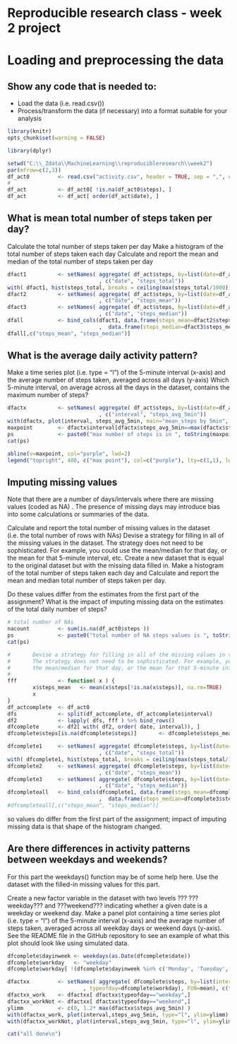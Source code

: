 Reproducible research class - week 2 project
============================================


# Loading and preprocessing the data

## Show any code that is needed to:

* Load the data (i.e. read.csv())
* Process/transform the data (if necessary) into a format suitable for your analysis

```{r  echo=FALSE, message=FALSE}
library(knitr)
opts_chunk$set(warning = FALSE)

library(dplyr)

setwd("C:\\_Zdata\\MachineLearning\\reproducibleresearch\\week2")
par(mfrow=c(2,3))
df_act0         <- read.csv("activity.csv", header = TRUE, sep = ",", quote = "\"")
#
df_act          <- df_act0[ !is.na(df_act0$steps), ]
df_act          <- df_act[ order(df_act$date), ]
```




## What is mean total number of steps taken per day?

Calculate the total number of steps taken per day
Make a histogram of the total number of steps taken each day
Calculate and report the mean and median of the total number of steps taken per day
```{r}
dfact1          <- setNames( aggregate( df_act$steps, by=list(date=df_act$date), FUN=sum)
                             , c("date", "steps_total"))
with( dfact1, hist(steps_total, breaks = ceiling(max(steps_total/1000)), freq=FALSE))
dfact2          <- setNames( aggregate( df_act$steps, by=list(date=df_act$date), FUN=mean)
                             , c("date", "steps_mean"))
dfact3          <- setNames( aggregate( df_act$steps, by=list(date=df_act$date), FUN=median)
                             , c("date", "steps_median"))
dfall           <- bind_cols(dfact1, data.frame(steps_mean=dfact2$steps_mean)
                             ,  data.frame(steps_median=dfact3$steps_median))
dfall[,c("steps_mean", "steps_median")]
```



## What is the average daily activity pattern?

Make a time series plot (i.e. type = "l") of the 5-minute interval (x-axis) and the 
average number of steps taken, averaged across all days (y-axis)
Which 5-minute interval, on average across all the days in the dataset, contains the maximum number of steps?
```{r}
dfactx          <- setNames( aggregate( df_act$steps, by=list(date=df_act$interval), FUN=mean)
                             , c("interval", "steps_avg_5min"))
with(dfactx, plot(interval, steps_avg_5min, main="mean_steps by 5min", type="l") )
maxpoint        <- dfactx$interval[dfactx$steps_avg_5min==max(dfactx$steps_avg_5min)] 
ps              <- paste0("max number of steps is in ", toString(maxpoint), "th interval")
cat(ps)

abline(v=maxpoint, col="purple", lwd=2)
legend("topright", 400, c("max point"), col=c("purple"), lty=c(1,1), lwd=c(2.5, 2.5))
```

## Imputing missing values

Note that there are a number of days/intervals where there are missing values (coded as NA)
. The presence of missing days may introduce bias into some calculations or summaries of the data.

Calculate and report the total number of missing values in the dataset (i.e. the total number of rows with NAs)
Devise a strategy for filling in all of the missing values in the dataset. The strategy does not need to 
be sophisticated. For example, you could use the mean/median for that day, or the mean for that 
5-minute interval, etc.
Create a new dataset that is equal to the original dataset but with the missing data filled in.
Make a histogram of the total number of steps taken each day and Calculate and report the mean 
and median total number of steps taken per day. 

Do these values differ from the estimates from the first part of the assignment? 
What is the impact of imputing missing data on the estimates of the total daily number of steps?

```{r}
# total number of NAs
nacount         <- sum(is.na(df_act0$steps ))
ps              <- paste0("total number of NA steps values is ", toString(nacount))
cat(ps)

#       Devise a strategy for filling in all of the missing values in the dataset. 
#       The strategy does not need to be sophisticated. For example, you could use 
#       the mean/median for that day, or the mean for that 5-minute interval, etc.
#
fff             <- function( x ) {
        x$steps_mean   <- mean(x$steps[!is.na(x$steps)], na.rm=TRUE)
        x
}
df_actcomplete  <- df_act0
dfs             <- split(df_actcomplete, df_actcomplete$interval) 
df2             <- lapply( dfs, fff ) %>% bind_rows() 
dfcomplete      <- df2[ with( df2, order( date, interval)), ]
dfcomplete$steps[is.na(dfcomplete$steps)]       <- dfcomplete$steps_mean 

dfcomplete1     <- setNames( aggregate( dfcomplete$steps, by=list(date=dfcomplete$date), FUN=sum)
                             , c("date", "steps_total"))
with( dfcomplete1, hist(steps_total, breaks = ceiling(max(steps_total/1000)), freq=FALSE) )
dfcomplete2     <- setNames( aggregate( dfcomplete$steps, by=list(date=dfcomplete$date), FUN=mean)
                             , c("date", "steps_mean"))
dfcomplete3     <- setNames( aggregate( dfcomplete$steps, by=list(date=dfcomplete$date), FUN=median)
                             , c("date", "steps_median"))
dfcompleteall   <- bind_cols(dfcomplete1, data.frame(steps_mean=dfcomplete2$steps_mean)
                             ,  data.frame(steps_median=dfcomplete3$steps_median))
#dfcompleteall[,c("steps_mean", "steps_median")]
```

so values do differ from the first part of the assignment;
impact of imputing missing data is that shape of the histogram changed.


## Are there differences in activity patterns between weekdays and weekends?

For this part the weekdays() function may be of some help here. Use the dataset with the filled-in 
missing values for this part.

Create a new factor variable in the dataset with two levels ??? ???weekday??? and ???weekend??? indicating 
whether a given date is a weekday or weekend day.
Make a panel plot containing a time series plot (i.e. type = "l") of the 5-minute interval (x-axis) 
and the average number of steps taken, averaged across all weekday days or weekend days (y-axis). 
See the README file in the GitHub repository to see an example of what this plot should look like 
using simulated data.

```{r}
dfcomplete$dayinweek <- weekdays(as.Date(dfcomplete$date))
dfcomplete$workday   <- "weekday"
dfcomplete$workday[ !(dfcomplete$dayinweek %in% c('Monday', 'Tuesday', 'Wednesday', 'Thursday', 'Friday')) ] <- "weekend"

dfactxx         <- setNames( aggregate( dfcomplete$steps, by=list(interval=dfcomplete$interval
                        , typeofday=dfcomplete$workday), FUN=mean), c("interval", "typeofday", "steps_avg_5min"))
dfactxx_work    <- dfactxx[ dfactxx$typeofday=="weekday",]
dfactxx_workNot <- dfactxx[ dfactxx$typeofday=="weekend",]
ylimm           <- c(0, 1.2* max(dfactxx$steps_avg_5min) )
with(dfactxx_work, plot(interval,steps_avg_5min, type="l", ylim=ylimm) )
with(dfactxx_workNot, plot(interval,steps_avg_5min, type="l", ylim=ylimm) )

cat("all done\n")
```


